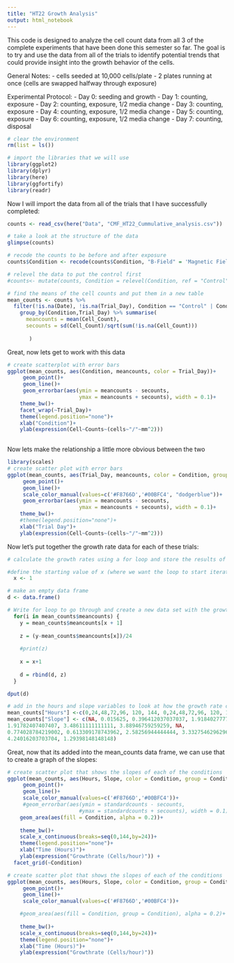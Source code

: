```yaml
---
title: "HT22 Growth Analysis"
output: html_notebook
---
```


This code is designed to analyze the cell count data from all 3 of the complete experiments that have been done this semester so far.  The goal is to try and use the data from all of the trials to identify potential trends that could provide insight into the growth behavior of the cells. 

General Notes:
- cells seeded at 10,000 cells/plate
- 2 plates running at once (cells are swapped halfway through exposure)

Experimental Protocol:
- Day 0: seeding and growth
- Day 1: counting, exposure
- Day 2: counting, exposure, 1/2 media change
- Day 3: counting, exposure
- Day 4: counting, exposure, 1/2 media change
- Day 5: counting, exposure
- Day 6: counting, exposure, 1/2 media change
- Day 7: counting, disposal

```r
# clear the environment
rm(list = ls())

# import the libraries that we will use
library(ggplot2)
library(dplyr)
library(here)
library(ggfortify)
library(readr)
```

Now I will import the data from all of the trials that I have successfully completed:
```r
counts <- read_csv(here("Data", "CMF_HT22_Cummulative_analysis.csv"))

# take a look at the structure of the data
glimpse(counts)

# recode the counts to be before and after exposure
counts$Condition <- recode(counts$Condition, "B-Field" = 'Magnetic Field')

# relevel the data to put the control first
#counts<- mutate(counts, Condition = relevel(Condition, ref = "Control"))
```

```r
# find the means of the cell counts and put them in a new table
mean_counts <- counts %>% 
  filter(!is.na(Date), !is.na(Trial_Day), Condition == "Control" | Condition == "Magnetic Field") %>%
    group_by(Condition,Trial_Day) %>% summarise(
      meancounts = mean(Cell_Count),
      secounts = sd(Cell_Count)/sqrt(sum(!is.na(Cell_Count)))
  
       )
```
Great, now lets get to work with this data

```r
# create scatterplot with error bars
ggplot(mean_counts, aes(Condition, meancounts, color = Trial_Day))+
     geom_point()+
     geom_line()+
     geom_errorbar(aes(ymin = meancounts - secounts,
                       ymax = meancounts + secounts), width = 0.1)+
    theme_bw()+
    facet_wrap(~Trial_Day)+
    theme(legend.position="none")+
    xlab("Condition")+
    ylab(expression(Cell~Counts~(cells~"/"~mm^2)))
         
```

Now lets make the relationship a little more obvious between the two

```r
library(scales)
# create scatter plot with error bars
ggplot(mean_counts, aes(Trial_Day, meancounts, color = Condition, group = Condition))+
     geom_point()+
     geom_line()+
     scale_color_manual(values=c('#F8766D','#00BFC4', "dodgerblue"))+
     geom_errorbar(aes(ymin = meancounts - secounts,
                       ymax = meancounts + secounts), width = 0.1)+
    theme_bw()+
    #theme(legend.position="none")+
    xlab("Trial Day")+
    ylab(expression(Cell~Counts~(cells~"/"~mm^2)))
```
Now let's put together the growth rate data for each of these trials:
```r
# calculate the growth rates using a for loop and store the results of the data in   a new dataframe

#define the starting value of x (where we want the loop to start iterating through   our previous data set)
  x <- 1

# make an empty data frame
d <- data.frame()

# Write for loop to go through and create a new data set with the growth rates
  for(i in mean_counts$meancounts) {
    y = mean_counts$meancounts[x + 1]
    
    z = (y-mean_counts$meancounts[x])/24
    
    #print(z)
    
    x = x+1
    
    d = rbind(d, z)
  }

dput(d)
```

```r
# add in the hours and slope variables to look at how the growth rate changes over time
mean_counts["Hours"] <-c(0,24,48,72,96, 120, 144, 0,24,48,72,96, 120, 144)
mean_counts["Slope"] <- c(NA, 0.015625, 0.396412037037037, 1.91840277777778, 
1.91782407407407, 3.48611111111111, 3.88946759259259, NA, 
0.774028784219002, 0.613309178743962, 2.58256944444444, 3.33275462962963, 
4.24016203703704, 1.29398148148148)

```

Great, now that its added into the mean_counts data frame, we can use that to create a graph of the slopes:
```r
# create scatter plot that shows the slopes of each of the conditions
ggplot(mean_counts, aes(Hours, Slope, color = Condition, group = Condition))+
     geom_point()+
     geom_line()+
     scale_color_manual(values=c('#F8766D','#00BFC4'))+
     #geom_errorbar(aes(ymin = standardcounts - secounts,
                       #ymax = standardcounts + secounts), width = 0.1)+
    geom_area(aes(fill = Condition, alpha = 0.2))+
    
    theme_bw()+
    scale_x_continuous(breaks=seq(0,144,by=24))+
    theme(legend.position="none")+
    xlab("Time (Hours)")+
    ylab(expression("Growthrate (Cells/hour)")) +
  facet_grid(~Condition)
```

```r
# create scatter plot that shows the slopes of each of the conditions
ggplot(mean_counts, aes(Hours, Slope, color = Condition, group = Condition))+
     geom_point()+
     geom_line()+
     scale_color_manual(values=c('#F8766D','#00BFC4'))+

    #geom_area(aes(fill = Condition, group = Condition), alpha = 0.2)+
    
    theme_bw()+
    scale_x_continuous(breaks=seq(0,144,by=24))+
    theme(legend.position="none")+
    xlab("Time (Hours)")+
    ylab(expression("Growthrate (Cells/hour)")) 
  
```